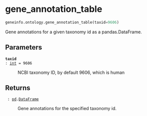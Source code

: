 # gene_annotation_table { #geneinfo.ontology.gene_annotation_table }

```python
geneinfo.ontology.gene_annotation_table(taxid=9606)
```

Gene annotations for a given taxonomy id as a pandas.DataFrame.

## Parameters {.doc-section .doc-section-parameters}

<code>[**taxid**]{.parameter-name} [:]{.parameter-annotation-sep} [[int](`int`)]{.parameter-annotation} [ = ]{.parameter-default-sep} [9606]{.parameter-default}</code>

:   NCBI taxonomy ID, by default 9606, which is human

## Returns {.doc-section .doc-section-returns}

<code>[]{.parameter-name} [:]{.parameter-annotation-sep} [[pd](`pandas`).[DataFrame](`pandas.DataFrame`)]{.parameter-annotation}</code>

:   Gene annotations for the specified taxonomy id.